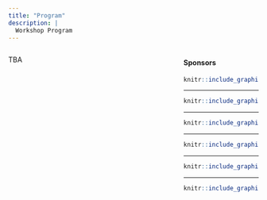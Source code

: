 ```yaml
---
title: "Program"
description: |
  Workshop Program
---
```




<div style="width: 30%; float: right;">



#### Sponsors


```r
knitr::include_graphics("imgs/ut2.png")
```

-----

```r
knitr::include_graphics("imgs/uga2.png")
```

-----


```r
knitr::include_graphics("imgs/rub.png")
```

-----

```r
knitr::include_graphics("imgs/cnrs.png")
```

-----


```r
knitr::include_graphics("imgs/region.png")
```

-----


```r
knitr::include_graphics("imgs/c_air.png")
```


</div>


 
<div style="width: 65%; float: left;">

TBA

<!-- <div id="complete-program" class="section level4"> -->
<!-- <p>For the complete version of the program, <a href="https://drive.google.com/file/d/1f3QHC-n--Rr0JRmcA_SoLLzA-TmNjLBC/view?usp=sharing">click here</a>.</p> -->
<!-- </div> -->

<!-- <table border="1"> -->
<!-- <tr> -->
<!--   <th colspan=4>DAY 1 - December 16th</th> -->
<!-- </tr>  -->

<!-- <tr> -->
<!-- <th>Japan Time</th> -->
<!-- <th>Paris Time</th> -->
<!-- <th>Section A</th> -->
<!-- <th>Section B</th> -->
<!-- </tr> -->

<!-- <tr> -->
<!-- <th>16:00-16:10</th> -->
<!-- <th>08:00-08:10</th> -->
<!-- <th colspan="2">Opening -Keynote Room</th> -->
<!-- </tr> -->

<!-- <tr> -->
<!-- <th>16:10-16:40</th> -->
<!-- <th>08:10-08:40</th> -->
<!-- <td colspan="2"><b>P1: Convergence Analysis of Evolution Strategies for Black-Box Continuous Optimization</b> <br> Youhei Akimoto, Associate Professor<br> University of Tsukuba <br> -->
<!-- <b>Keynote Room</b> -->
<!-- </td> -->
<!-- </tr> -->

<!-- <tr> -->
<!-- <th>16:40-17:00</th> -->
<!-- <th>08:40-09:00</th> -->
<!-- <td><b>S1: Auto adaptation in Multi-Objective Optimization</b> <br> -->
<!-- Yuri Lavinas, Ph.D. Student<br> -->
<!-- University of Tsukuba <br> -->
<!-- <b>Oral Session Room A</b> -->
<!-- </td> -->
<!-- <td><b>Y2: Plan to adopt AI for the industry</b><br> -->
<!-- Arnault Ioualalen, Ph.D. <br> -->
<!-- CEO of Numalis<br> -->
<!-- <b>Oral Session Room B</b> -->
<!-- </td> -->
<!-- </tr> -->

<!-- <tr> -->
<!-- <th>17:00-17:20</th> -->
<!-- <th>09:00-09:20</th> -->
<!-- <td><b>Y1: Anytime tree search for combinatorial optimization</b><br> -->
<!-- Luc Libralesso, Post-Doc<br> -->
<!-- Clermont Auvergne University<br> -->
<!-- <b>Oral Session Room A</b> -->
<!-- </td> -->
<!-- <td><b>S2: Automatic Generation of Super Mario Levels via Graph Grammars</b><br> -->
<!-- Eduardo Hauck, Master’s Student<br> -->
<!-- University of Tsukuba<br> -->
<!-- <b>Oral Session Room B</b> -->
<!-- </td> -->
<!-- </tr> -->

<!-- <tr> -->
<!-- <th>17:20-17:30</th> -->
<!-- <th>09:20-09:30</th> -->
<!-- <th colspan="2">Break</th> -->
<!-- </tr> -->
<!-- <tr> -->
<!-- <th>17:30-18:00</th> -->
<!-- <th>09:30-10:00</th> -->
<!-- <td colspan="2"><b>P2: Demonstration of smart farming system using agricultural robot supporting farmers </b><br> -->
<!-- Ayanori Yorozu, Assistant Professor<br> -->
<!-- University of Tsukuba<br> -->
<!-- <b>Keynote Room</b> -->
<!-- </td> -->
<!-- </tr> -->

<!-- <tr> -->
<!-- <th>18:00-18:30</th> -->
<!-- <th>10:00-10:30</th> -->
<!-- <td colspan="2"><b>P3: Automated Sleep Diagnosis using Deep Learning Technology</b><br> -->
<!-- Kazumasa Horie, Assistant Professor<br> -->
<!-- University of Tsukuba <br> -->
<!-- <b>Keynote Room</b> -->
<!-- </td> -->
<!-- </tr> -->
<!-- <tr> -->
<!-- <th>18:30-18:40</th> -->
<!-- <th>10:30-10:40</th> -->
<!-- <th colspan="2">Break</th> -->
<!-- </tr> -->

<!-- <tr> -->
<!-- <th>18:40-19:00</th> -->
<!-- <th>10:40-11:00</th> -->
<!-- <td><b>S3: Simulating Realistic Pedestrian Behaviours in the Context of Autonomous Cars in Shared Spaces</b><br> -->
<!-- Manon Prédhumeau, Ph.D. Student<br> -->
<!-- University of Grenoble-Alpes<br> -->
<!-- <b>Oral Session Room A</b> -->
<!-- </td> -->
<!-- <td><b>S5: Knowledge tracing for programming exercise recommendation</b><br> -->
<!-- Theo Barollet, Ph.D. Student<br> -->
<!-- University of Grenoble-Alpes<br> -->
<!-- <b>Oral Session Room B</b> -->
<!-- </td> -->
<!-- </tr> -->

<!-- <tr> -->
<!-- <th>19:00-19:20</th> -->
<!-- <th>11:00-11:20</th> -->
<!-- <td><b>S4: Segmentation of intervertebral disks from videofluorography based on CNN, multi-channelization, and feature selection</b> <br> -->
<!-- Ayano Fujinaka, Ph.D. Student<br> -->
<!-- University of Tsukuba<br> -->
<!-- <b>Oral Session Room A</b> -->
<!-- </td> -->
<!-- <td><b>S6: Speech enhancement for multichannel devices</b><br> -->
<!-- Li Li, Ph.D. Student<br> -->
<!-- University of Tsukuba<br> -->
<!-- <b>Oral Session Room B</b> -->
<!-- </td> -->
<!-- </tr> -->
<!-- <tr> -->
<!-- <th>19:20-19:30</th> -->
<!-- <th>11:20-11:30</th> -->
<!-- <th colspan="2"><b>Break</b></th> -->
<!-- </tr> -->

<!-- <tr> -->
<!-- <th>19:30-20:00</th> -->
<!-- <th>11:30-12:00</th> -->
<!-- <th colspan="2">Poster session 01-05  <br> -->
<!-- Poster Room -->
<!-- </th> -->
<!-- </tr> -->

<!-- </table> -->




<!-- <table border="1"> -->
<!-- <tr> -->
<!-- <th colspan=4>DAY 2 - December 17th</th> -->
<!-- </tr>  -->

<!-- <tr> -->
<!-- <th>Japan Time</th> -->
<!-- <th>Paris Time</th> -->
<!-- <th>Section A</th> -->
<!-- <th>Section B</th> -->
<!-- </tr> -->

<!-- <tr> -->
<!-- <th>16:00-16:30</th> -->
<!-- <th>08:00-08:30</th> -->
<!-- <td colspan="2"><b>P4: Control engineering for Online Training of Neural Networks and Resource Management of Computer Infrastructure</b><br> -->
<!-- Bogdan Robu, Associate Professor<br> -->
<!-- University of Grenoble-Alpes <br> -->
<!-- <b>Keynote Room</b> -->
<!-- </td> -->
<!-- </tr> -->

<!-- <tr> -->
<!-- <th>16:30-16:50</th> -->
<!-- <th>08:30-08:50</th> -->
<!-- <td><b>Y3: Complementarities of Deterministic Control and Neural-based Learning: Survey and Research Directions</b><br> -->
<!-- Sophie Cerf, Post-Doc<br> -->
<!-- University of Grenoble-Alpes<br> -->
<!-- <b>Oral Session Room A</b> -->
<!-- </td> -->
<!-- <td><b>S7: Grassmann log model: a neural network layer to process subspaces</b><br> -->
<!-- Lincon Souza, Ph.D. Student<br> -->
<!-- University of Tsukuba<br> -->
<!-- <b>Oral Session Room B</b> -->
<!-- </td> -->
<!-- </tr> -->

<!-- <tr> -->
<!-- <th>16:50-17:10</th> -->
<!-- <th>08:50-09:10</th> -->
<!-- <td><b>Y4: Generalization guarantees via PAC-Bayesian framework</b><br> -->
<!-- Vera Shalaeva, Post-Doc<br> -->
<!-- University of Grenoble-Alpes<br> -->
<!-- <b>Oral Session Room A</b> -->
<!-- </td> -->
<!-- <td><b>S8: Metric learning method for subspace-based image-set recognition</b><br> -->
<!-- Naoya Sogi, Ph.D. Student <br> -->
<!-- University of Tsukuba<br> -->
<!-- <b>Oral Session Room B</b> -->

<!-- </td> -->
<!-- </tr> -->

<!-- <tr> -->
<!-- <th>17:10-17:20</th> -->
<!-- <th>09:10-09:20</th> -->
<!-- <th colspan="2">Break</th> -->
<!-- </tr> -->

<!-- <tr> -->
<!-- <th>17:20-17:40</th> -->
<!-- <th>09:20-09:40</th> -->
<!-- <td><b>S9: Tensor Decomposition for Feature Extraction of Multimodal Images</b><br> -->
<!-- Mohamad Jouni, Ph.D. Student<br> -->
<!-- University of Grenoble-Alpes<br> -->
<!-- <b>Oral Session Room A</b> -->
<!-- </td> -->
<!-- <td><b>S11: Word Subspace modeling for Text data and its applications</b><br> -->
<!-- Erica K. Shimomoto, Ph.D. Student<br> -->
<!-- University of Tsukuba<br> -->
<!-- <b>Oral Session Room B</b> -->
<!-- </td> -->
<!-- </tr> -->

<!-- <tr> -->
<!-- <th>17:40-18:00</th> -->
<!-- <th>09:40-10:00</th> -->
<!-- <td><b>S10: Multiview Visual Question Answering</b><br> -->
<!-- Yue Qiu, Ph.D. Student <br> -->
<!-- University of Tsukuba<br> -->
<!-- <b>Oral Session Room A</b> -->
<!-- </td> -->
<!-- <td><b>S12: Text mining with constraint tensor decomposition</b><br> -->
<!-- Elaheh Sobhani, Ph.D. Student<br> -->
<!-- University of Grenoble-Alpes<br> -->
<!-- <b>Oral Session Room B</b> -->

<!-- </td> -->
<!-- </tr> -->

<!-- <tr> -->
<!-- <th>18:00-18:10</th> -->
<!-- <th>10:00-10:10</th> -->
<!-- <th colspan="2"><b>Break</b></th> -->
<!-- </tr> -->

<!-- <tr> -->
<!-- <th>18:10-18:40</th> -->
<!-- <th>10:10-10:40</th> -->
<!-- <td colspan="2"><b>P5: Single Image Magics Using Deep Learning</b><br> -->
<!-- Yoshihiro Kanamori, Associate Professor<br> -->
<!-- University of Tsukuba<br> -->
<!-- <b>Keynote Room</b> -->
<!-- </td> -->
<!-- </tr> -->

<!-- <tr> -->
<!-- <th>18:40-19:10</th> -->
<!-- <th>10:40-11:10</th> -->
<!-- <td colspan="2"><b>P6: From Designing Models to Designing Languages using Artificial Intelligence</b> <br> -->
<!-- Nicolas Hili, Assistant Professor<br> -->
<!-- University of Grenoble-Alpes<br> -->
<!-- <b>Keynote Room</b> -->
<!-- </td> -->
<!-- </tr> -->
<!-- <tr> -->
<!-- <th>19:10-19:20</th> -->
<!-- <th>11:10-11:20</th> -->
<!-- <th colspan="2"><b>Break</b></th> -->
<!-- </tr> -->

<!-- <tr> -->
<!-- <th>19:20-19:50</th> -->
<!-- <th>11:20-11:50</th> -->
<!-- <th colspan="2">Poster session 06 - 10 -->
<!-- <br> -->
<!-- Poster Room -->
<!-- </th> -->
<!-- </tr> -->
<!-- <tr> -->
<!-- <th>19:50-20:00</th> -->
<!-- <th>11:50-12:00</th> -->
<!-- <th colspan="2">Ending-Keynote Room</th> -->
<!-- </tr> -->



<!-- </table> -->
<!-- <br> -->
<!-- <div id="poster-data" class="section level4"> -->
<!-- <h4>Poster Presentations</h4> -->
<!-- <br> -->

<!-- <ul> -->
<!-- <li>01: Segmentation of intervertebral disks from videofluorography based on CNN, multi-channelization, and feature selection</li> -->
<!-- <li>Ayano Fujinaka, Ph.D. Student</li> -->
<!-- <li>University of Tsukuba</li> -->
<!-- </ul> -->

<!-- <ul> -->
<!-- <li>02: Image Harmonization with Attention-based Deep Feature Modulation</li> -->
<!-- <li>Guoqing Hao, Master’s Student</li> -->
<!-- <li>University of Tsukuba</li> -->
<!-- </ul> -->


<!-- <ul> -->
<!-- <li>03: Slow Feature Subspace for Action Recognition</li> -->
<!-- <li>Suzana Rita Alves Beleza, Master’s Student</li> -->
<!-- <li>University of Tsukuba</li> -->
<!-- </ul> -->

<!-- <ul> -->
<!-- <li>04: Fingerspelling recognition with two-steps cascade process of spotting and classification</li> -->
<!-- <li>Masanori Muroi, Master’s Student</li> -->
<!-- <li>University of Tsukuba</li> -->
<!-- </ul> -->

<!-- <ul> -->
<!-- <li>05: Parameter Evolution Self-adaptive Strategy</li> -->
<!-- <li>Yifan He, Ph.D. Student</li> -->
<!-- <li>University of Tsukuba</li> -->
<!-- </ul> -->


<!-- <ul> -->
<!-- <li>06: Multiview Visual Question Answering</li> -->
<!-- <li>Yue Qiu, Ph.D. Student</li> -->
<!-- <li>University of Tsukuba</li> -->
<!-- </ul> -->


<!-- <ul> -->
<!-- <li>07: Metric learning method for subspace-based image-set recognition</li> -->
<!-- <li>Naoya Sogi, Ph.D. Student</li> -->
<!-- <li>University of Tsukuba</li> -->
<!-- </ul> -->


<!-- <ul> -->
<!-- <li>08: Word Subspace modeling for Text data and its applications</li> -->
<!-- <li>Erica K. Shimomoto, Ph.D. Student</li> -->
<!-- <li>University of Tsukuba</li> -->
<!-- </ul> -->


<!-- <ul> -->
<!-- <li>09: Grassmann log model: a neural network layer to process subspaces</li> -->
<!-- <li>Lincon Souza, Ph.D. Student</li> -->
<!-- <li>University of Tsukuba</li> -->
<!-- </ul> -->


<!-- <ul> -->
<!-- <li>10: Feature Extraction of Multimodal Images Based on Tensor Decomposition and Mathematical Morphology</li> -->
<!-- <li>Mohamad Jouni, Ph.D. Student</li> -->
<!-- <li>University of Grenoble-Alpes</li> -->
<!-- </ul> -->






</div>